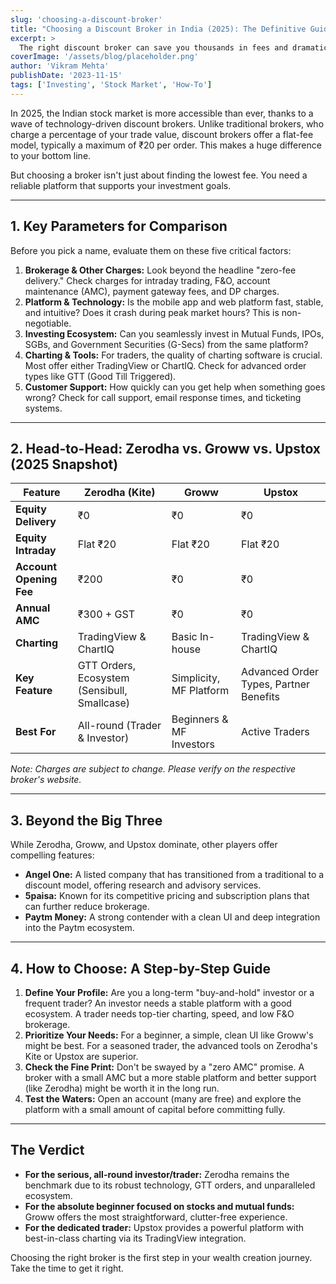 ```yaml
---
slug: 'choosing-a-discount-broker'
title: "Choosing a Discount Broker in India (2025): The Definitive Guide"
excerpt: >
  The right discount broker can save you thousands in fees and dramatically improve your trading experience. But with a dozen players vying for your attention, how do you choose? This guide goes beyond just brokerage fees, comparing the top brokers on critical parameters like platform stability, charting tools (TradingView vs. ChartIQ), ease of IPO/G-Sec investing, and customer support. We pit industry leaders like Zerodha, Groww, and Upstox against each other to help you find the perfect fit for your investing style, whether you're a long-term investor or an active trader.
coverImage: '/assets/blog/placeholder.png'
author: 'Vikram Mehta'
publishDate: '2023-11-15'
tags: ['Investing', 'Stock Market', 'How-To']
---
```


In 2025, the Indian stock market is more accessible than ever, thanks to a wave of technology-driven discount brokers. Unlike traditional brokers, who charge a percentage of your trade value, discount brokers offer a flat-fee model, typically a maximum of ₹20 per order. This makes a huge difference to your bottom line.

But choosing a broker isn't just about finding the lowest fee. You need a reliable platform that supports your investment goals.

---
## 1. Key Parameters for Comparison

Before you pick a name, evaluate them on these five critical factors:

1.  **Brokerage & Other Charges:** Look beyond the headline "zero-fee delivery." Check charges for intraday trading, F&O, account maintenance (AMC), payment gateway fees, and DP charges.
2.  **Platform & Technology:** Is the mobile app and web platform fast, stable, and intuitive? Does it crash during peak market hours? This is non-negotiable.
3.  **Investing Ecosystem:** Can you seamlessly invest in Mutual Funds, IPOs, SGBs, and Government Securities (G-Secs) from the same platform?
4.  **Charting & Tools:** For traders, the quality of charting software is crucial. Most offer either TradingView or ChartIQ. Check for advanced order types like GTT (Good Till Triggered).
5.  **Customer Support:** How quickly can you get help when something goes wrong? Check for call support, email response times, and ticketing systems.

---

## 2. Head-to-Head: Zerodha vs. Groww vs. Upstox (2025 Snapshot)

| Feature | **Zerodha (Kite)** | **Groww** | **Upstox** |
|---|---|---|---|
| **Equity Delivery** | ₹0 | ₹0 | ₹0 |
| **Equity Intraday**| Flat ₹20 | Flat ₹20 | Flat ₹20 |
| **Account Opening Fee**| ₹200 | ₹0 | ₹0 |
| **Annual AMC**| ₹300 + GST | ₹0 | ₹0 |
| **Charting** | TradingView & ChartIQ | Basic In-house | TradingView & ChartIQ |
| **Key Feature** | GTT Orders, Ecosystem (Sensibull, Smallcase) | Simplicity, MF Platform | Advanced Order Types, Partner Benefits |
| **Best For** | All-round (Trader & Investor) | Beginners & MF Investors | Active Traders |

*Note: Charges are subject to change. Please verify on the respective broker's website.*

---

## 3. Beyond the Big Three

While Zerodha, Groww, and Upstox dominate, other players offer compelling features:
- **Angel One:** A listed company that has transitioned from a traditional to a discount model, offering research and advisory services.
- **5paisa:** Known for its competitive pricing and subscription plans that can further reduce brokerage.
- **Paytm Money:** A strong contender with a clean UI and deep integration into the Paytm ecosystem.

---

## 4. How to Choose: A Step-by-Step Guide

1.  **Define Your Profile:** Are you a long-term "buy-and-hold" investor or a frequent trader? An investor needs a stable platform with a good ecosystem. A trader needs top-tier charting, speed, and low F&O brokerage.
2.  **Prioritize Your Needs:** For a beginner, a simple, clean UI like Groww's might be best. For a seasoned trader, the advanced tools on Zerodha's Kite or Upstox are superior.
3.  **Check the Fine Print:** Don't be swayed by a "zero AMC" promise. A broker with a small AMC but a more stable platform and better support (like Zerodha) might be worth it in the long run.
4.  **Test the Waters:** Open an account (many are free) and explore the platform with a small amount of capital before committing fully.

---

## The Verdict

- **For the serious, all-round investor/trader:** Zerodha remains the benchmark due to its robust technology, GTT orders, and unparalleled ecosystem.
- **For the absolute beginner focused on stocks and mutual funds:** Groww offers the most straightforward, clutter-free experience.
- **For the dedicated trader:** Upstox provides a powerful platform with best-in-class charting via its TradingView integration.

Choosing the right broker is the first step in your wealth creation journey. Take the time to get it right. 